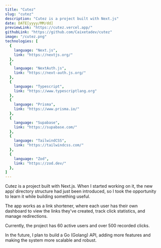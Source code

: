 ```yaml
---
title: "Cutez"
slug: "cutez"
description: "Cutez is a project built with Next.js"
date: DATE[yyyy/MM/dd]		
previewLink: "https://cutez.vercel.app/"
githubLink: "https://github.com/Caixetadev/cutez"
image: "/cutez.png"
technologies: [
  {
    language: "Next.js",
    link: "https://nextjs.org/"
  },
  {
    language: "NextAuth.js",
    link: "https://next-auth.js.org/"
  },
  {
    language: "Typescript",
    link: "https://www.typescriptlang.org"
  },
  {
    language: "Prisma",
    link: "https://www.prisma.io/"
  },
  {
    language: "Supabase",
    link: "https://supabase.com/"
  },
  {
    language: "TailwindCSS",
    link: "https://tailwindcss.com/"
  },
  {
    language: "Zod",
    link: "https://zod.dev/"
  },
]
---
```

Cutez is a project built with Next.js. When I started working on it, the new app/ directory structure had just been introduced, so I took the opportunity to learn it while building something useful.

The app works as a link shortener, where each user has their own dashboard to view the links they've created, track click statistics, and manage redirections.

Currently, the project has 60 active users and over 500 recorded clicks.

In the future, I plan to build a Go (Golang) API, adding more features and making the system more scalable and robust.
